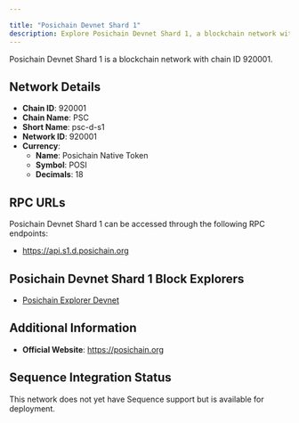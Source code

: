 ```yaml
---

title: "Posichain Devnet Shard 1"
description: Explore Posichain Devnet Shard 1, a blockchain network with chain ID 920001. Learn about its native currency, Posichain Native Token, and how to interact with the network.
---
```




Posichain Devnet Shard 1 is a blockchain network with chain ID 920001.

## Network Details

- **Chain ID**: 920001
- **Chain Name**: PSC
- **Short Name**: psc-d-s1
- **Network ID**: 920001
- **Currency**: 
  - **Name**: Posichain Native Token
  - **Symbol**: POSI
  - **Decimals**: 18

## RPC URLs

Posichain Devnet Shard 1 can be accessed through the following RPC endpoints:

- https://api.s1.d.posichain.org

## Posichain Devnet Shard 1 Block Explorers

- [Posichain Explorer Devnet](https://explorer-devnet.posichain.org)

## Additional Information

- **Official Website**: https://posichain.org

## Sequence Integration Status

This network does not yet have Sequence support but is available for deployment.
